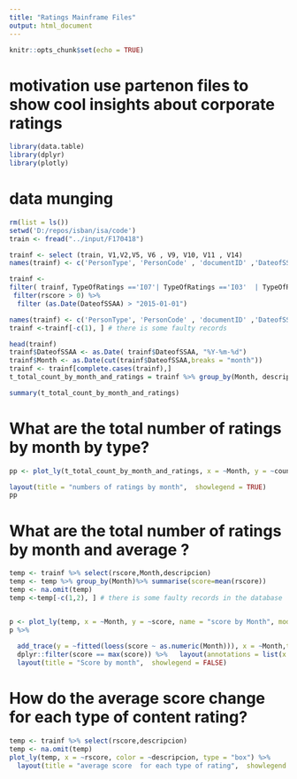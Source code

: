 ```yaml
---
title: "Ratings Mainframe Files"
output: html_document
---
```


```r
knitr::opts_chunk$set(echo = TRUE)
```

# motivation use partenon files to show cool insights about corporate ratings


```r

library(data.table)
library(dplyr)
library(plotly)


```

# data munging



```r
rm(list = ls())
setwd('D:/repos/isban/isa/code')
train <- fread("../input/F170418")

trainf <- select (train, V1,V2,V5, V6 , V9, V10, V11 , V14)
names(trainf) <- c('PersonType', 'PersonCode' , 'documentID' ,'DateofSSAA', 'lastUpdate' , 'TypeOfRatings', 'descripcion', 'rscore')

trainf <-
filter( trainf, TypeOfRatings =='I07'| TypeOfRatings =='I03'  | TypeOfRatings == 'I08'  ) %>%
 filter(rscore > 0) %>%
  filter (as.Date(DateofSSAA) > "2015-01-01")

names(trainf) <- c('PersonType', 'PersonCode' , 'documentID' ,'DateofSSAA', 'lastUpdate' , 'ratings', 'descripcion', 'rscore')
trainf <-trainf[-c(1), ] # there is some faulty records

head(trainf)
trainf$DateofSSAA <- as.Date( trainf$DateofSSAA, "%Y-%m-%d")
trainf$Month <- as.Date(cut(trainf$DateofSSAA,breaks = "month"))
trainf <- trainf[complete.cases(trainf),]
t_total_count_by_month_and_ratings = trainf %>% group_by(Month, descripcion) %>%   summarise(count= n())

summary(t_total_count_by_month_and_ratings)
```

# What are the total number of ratings  by month by type?



```r

pp <- plot_ly(t_total_count_by_month_and_ratings, x = ~Month, y = ~count,  type = 'scatter' , mode = 'markers', marker = list(size = 15),color = ~descripcion)  %>%

layout(title = "numbers of ratings by month",  showlegend = TRUE)
pp


```


# What are the total number of ratings  by month and average ?


```r

temp <- trainf %>% select(rscore,Month,descripcion)
temp <- temp %>% group_by(Month)%>% summarise(score=mean(rscore))
temp <- na.omit(temp)
temp <-temp[-c(1,2), ] # there is some faulty records in the database 


p <- plot_ly(temp, x = ~Month, y = ~score, name = "score by Month", mode = 'lines+markers',type = 'scatter')
p %>%
  
  add_trace(y = ~fitted(loess(score ~ as.numeric(Month))), x = ~Month,type = 'scatter', mode = 'lines') %>%
  dplyr::filter(score == max(score)) %>%   layout(annotations = list(x = ~Month, y = ~score, text = "Peak", showarrow = T))  %>%
  layout(title = "Score by month",  showlegend = FALSE)
```


# How do the average score change for each type of content rating?


```r

temp <- trainf %>% select(rscore,descripcion)
temp <- na.omit(temp)
plot_ly(temp, x = ~rscore, color = ~descripcion, type = "box") %>%
  layout(title = "average score  for each type of rating",  showlegend = TRUE)
```